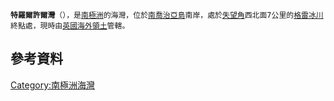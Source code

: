  '''特羅爾許爾灣'''（{{lang-en|Trollhul}}），是[[南極洲|南極洲]]的海灣，位於[[南喬治亞島|南喬治亞島]]南岸，處於[[失望角|失望角]]西北面7公里的[[格雷冰川_(南喬治亞島)|格雷冰川]]終點處，現時由[[英國海外領土|英國海外領土]]管轄。

{{coord|54|49|S|36|12|W|display=title}}

==參考資料==
{{usgs-gazetteer}}

{{Antarctica-geo-stub}}
[[Category:南極洲海灣|Category:南極洲海灣]]